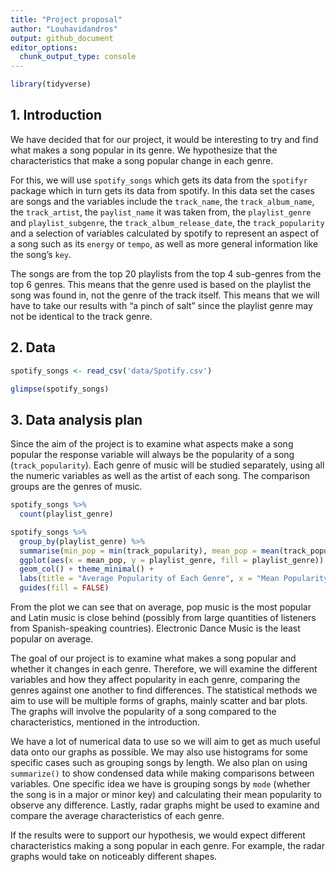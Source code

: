 ```yaml
---
title: "Project proposal"
author: "Louhavidandros"
output: github_document
editor_options: 
  chunk_output_type: console
---
```


```r
library(tidyverse)
```

## 1. Introduction

We have decided that for our project, it would be interesting to try and find what makes a song popular in its genre. We hypothesize that the characteristics that make a song popular change in each genre. 

For this, we will use `spotify_songs` which gets its data from the `spotifyr` package which in turn gets its data from spotify. In this data set the cases are songs and the variables include the `track_name`, the `track_album_name`, the `track_artist`, the `paylist_name` it was taken from, the `playlist_genre` and `playlist_subgenre`, the `track_album_release_date`, the `track_popularity` and a selection of variables calculated by spotify to represent an aspect of a song such as its `energy` or `tempo`, as well as more general information like the song's `key`.

The songs are from the top 20 playlists from the top 4 sub-genres from the top 6 genres. This means that the genre used is based on the playlist the song was found in, not the genre of the track itself. This means that we will have to take our results with "a pinch of salt" since the playlist genre may not be identical to the track genre.

## 2. Data
```r
spotify_songs <- read_csv('data/Spotify.csv')
```

```r
glimpse(spotify_songs)
```

## 3. Data analysis plan

Since the aim of the project is to examine what aspects make a song popular the response variable will always be the popularity of a song (`track_popularity`). Each genre of music will be studied separately, using all the numeric variables as well as the artist of each song. The comparison groups are the genres of music.

```r
spotify_songs %>%
  count(playlist_genre)
```

```r
spotify_songs %>%
  group_by(playlist_genre) %>%
  summarise(min_pop = min(track_popularity), mean_pop = mean(track_popularity), max_pop = max(track_popularity)) %>%
  ggplot(aes(x = mean_pop, y = playlist_genre, fill = playlist_genre)) + 
  geom_col() + theme_minimal() + 
  labs(title = "Average Popularity of Each Genre", x = "Mean Popularity", y = NULL) +
  guides(fill = FALSE)
```

From the plot we can see that on average, pop music is the most popular and Latin music is close behind (possibly from large quantities of listeners from Spanish-speaking countries). Electronic Dance Music is the least popular on average. 

The goal of our project is to examine what makes a song popular and whether it changes in each genre. Therefore, we will examine the different variables and how they affect popularity in each genre, comparing the genres against one another to find differences. The statistical methods we aim to use will be multiple forms of graphs, mainly scatter and bar plots. The graphs will involve the popularity of a song compared to the characteristics, mentioned in the introduction. 

We have a lot of numerical data to use so we will aim to get as much useful data onto our graphs as possible. We may also use histograms for some specific cases such as grouping songs by length. We also plan on using `summarize()` to show condensed data while making comparisons between variables. One specific idea we have is grouping songs by `mode` (whether the song is in a major or minor key) and calculating their mean popularity to observe any difference. Lastly, radar graphs might be used to examine and compare the average characteristics of each genre. 

If the results were to support our hypothesis, we would expect different characteristics making a song popular in each genre. For example, the radar graphs would take on noticeably different shapes.


